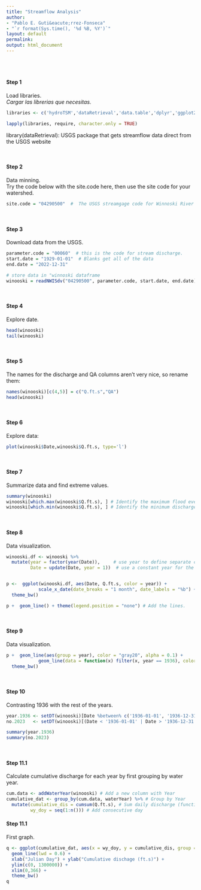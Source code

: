 ```yaml
---
title: "Streamflow Analysis"
author: 
- "Pablo E. Guti&eacute;rrez-Fonseca"
- "`r format(Sys.time(), '%d %B, %Y')`"
layout: default
permalink:
output: html_document
---
```

<br/>
<br/>


#### **Step 1**
Load libraries.<br>
_Cargar las librerias que necesitas._
```r
libraries <- c('hydroTSM','dataRetrieval','data.table','dplyr','ggplot2','lubridate','raster','rgdal','waterData','zoo')

lapply(libraries, require, character.only = TRUE)
```

library(dataRetrieval): USGS package that gets streamflow data  direct from the USGS website


<br/>

#### **Step 2**
Data minning.<br>
Try the code below with the site.code here, then use the site code for your watershed.
```r
site.code = "04290500"  #  The USGS streamgage code for Winnoski River at Esses
```

<br/>

#### **Step 3**
Download data from the USGS.<br>
```r
parameter.code = "00060"  # this is the code for stream discharge.
start.date = "1929-01-01"  # Blanks get all of the data
end.date = "2022-12-31"

# store data in "winnoski dataframe
winooski = readNWISdv("04290500", parameter.code, start.date, end.date)
```


<br/>

#### **Step 4**
Explore date.<br>
```r
head(winooski)
tail(winooski)
```


<br/>

#### **Step 5**
The names for the discharge and QA columns aren't very nice, so rename them:<br>
```r
names(winooski)[c(4,5)] = c("Q.ft.s","QA")
head(winooski)
```

<br/>

#### **Step 6**
Explore data:<br>
```r
plot(winooski$Date,winooski$Q.ft.s, type='l')
```


<br/>

#### **Step 7**
Summarize data and find extreme values.<br>
```r
summary(winooski)
winooski[which.max(winooski$Q.ft.s), ] # Identify the maximum flood events in the record
winooski[which.min(winooski$Q.ft.s), ] # Identify the minimum discharge events in the record
```


<br/>

#### **Step 8**
Data visualization.<br>
```r
winooski.df <- winooski %>%
  mutate(year = factor(year(Date)),     # use year to define separate curves
         Date = update(Date, year = 1))  # use a constant year for the x-axis


p <-  ggplot(winooski.df, aes(Date, Q.ft.s, color = year)) +
            scale_x_date(date_breaks = "1 month", date_labels = "%b") +
  theme_bw()

p +  geom_line() + theme(legend.position = "none") # Add the lines. 
```

<br/>

#### **Step 9**
Data visualization.<br>
```r
p +  geom_line(aes(group = year), color = "gray20", alpha = 0.1) +
            geom_line(data = function(x) filter(x, year == 1936), color='blue' , size = 1) +
  theme_bw()
```


<br/>

#### **Step 10**
Contrasting 1936 with the rest of the years.<br>
```r
year.1936 <- setDT(winooski)[Date %between% c('1936-01-01', '1936-12-31')]
no.2023   <- setDT(winooski)[(Date < '1936-01-01' | Date > '1936-12-31'),]

summary(year.1936)
summary(no.2023)
```


<br/>

#### **Step 11.1**
Calculate cumulative discharge for each year by first grouping by water year.<br>
```r
cum.data <- addWaterYear(winooski) # Add a new column with Year
cumulative_dat <- group_by(cum.data, waterYear) %>% # Group by Year
  mutate(cumulative_dis = cumsum(Q.ft.s), # Sum daily discharge (function cumsum())
         wy_doy = seq(1:n())) # Add consecutive day
```

#### **Step 11.1**
First graph.<br>
```r
q <- ggplot(cumulative_dat, aes(x = wy_doy, y = cumulative_dis, group = waterYear)) + 
  geom_line(lwd = 0.6) +
  xlab("Julian Day") + ylab("Cumulative dischage (ft.s)") +
  ylim(c(0, 1300000)) +
  xlim(0,366) +
  theme_bw() 
q
```

